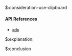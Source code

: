 $:consideration-use-clipboard

#### API References

- [`mdn`](https://developer.mozilla.org/en-US/docs/Web/API/Clipboard_API)



$:explanation



$:conclusion


